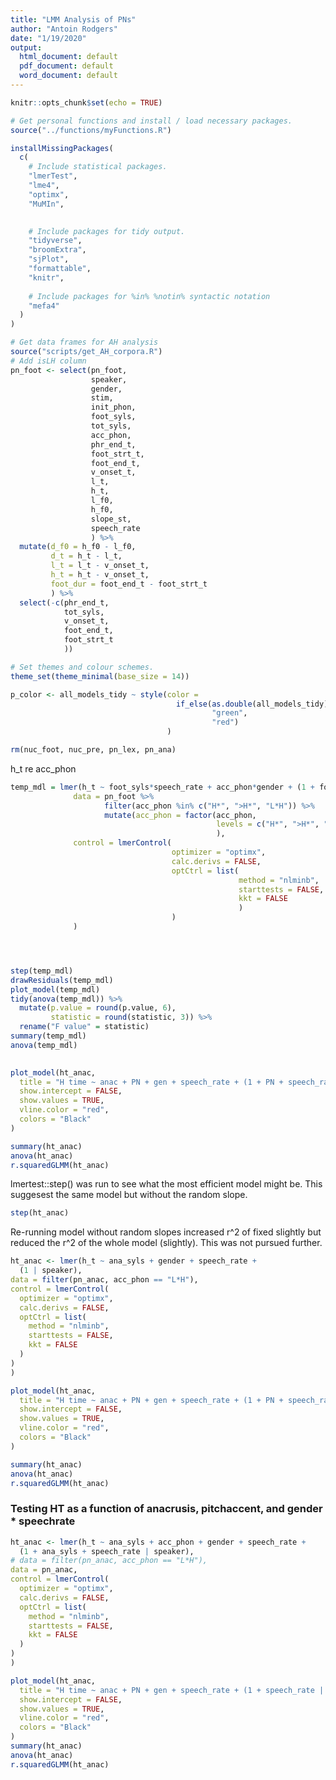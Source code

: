 ```yaml
---
title: "LMM Analysis of PNs"
author: "Antoin Rodgers"
date: "1/19/2020"
output:
  html_document: default
  pdf_document: default
  word_document: default
---
```


```r
knitr::opts_chunk$set(echo = TRUE)

```


```r
# Get personal functions and install / load necessary packages.
source("../functions/myFunctions.R")

installMissingPackages(
  c(
    # Include statistical packages.
    "lmerTest",
    "lme4",
    "optimx",
    "MuMIn",

    
    # Include packages for tidy output.
    "tidyverse",
    "broomExtra",
    "sjPlot",
    "formattable",
    "knitr",
    
    # Include packages for %in% %notin% syntactic notation
    "mefa4"
  )
)

# Get data frames for AH analysis
source("scripts/get_AH_corpora.R")
# Add isLH column
pn_foot <- select(pn_foot,
                  speaker,
                  gender,
                  stim,
                  init_phon,
                  foot_syls,
                  tot_syls,
                  acc_phon,
                  phr_end_t,
                  foot_strt_t,
                  foot_end_t,
                  v_onset_t,
                  l_t,
                  h_t,
                  l_f0,
                  h_f0,
                  slope_st,
                  speech_rate
                  ) %>%
  mutate(d_f0 = h_f0 - l_f0,
         d_t = h_t - l_t,
         l_t = l_t - v_onset_t,
         h_t = h_t - v_onset_t,
         foot_dur = foot_end_t - foot_strt_t
         ) %>%
  select(-c(phr_end_t,
            tot_syls,
            v_onset_t,
            foot_end_t,
            foot_strt_t
            ))

# Set themes and colour schemes.
theme_set(theme_minimal(base_size = 14))

p_color <- all_models_tidy ~ style(color =
                                     if_else(as.double(all_models_tidy) < 0.05,
                                             "green",
                                             "red")
                                   )

rm(nuc_foot, nuc_pre, pn_lex, pn_ana)
```




h_t re acc_phon
```r
temp_mdl = lmer(h_t ~ foot_syls*speech_rate + acc_phon*gender + (1 + foot_syls | speaker),
              data = pn_foot %>% 
                     filter(acc_phon %in% c("H*", ">H*", "L*H")) %>% 
                     mutate(acc_phon = factor(acc_phon,
                                              levels = c("H*", ">H*", "L*H"))
                                              ),
              control = lmerControl(
                                    optimizer = "optimx",
                                    calc.derivs = FALSE,
                                    optCtrl = list(
                                                   method = "nlminb",
                                                   starttests = FALSE,
                                                   kkt = FALSE
                                                   )
                                    )
              )




step(temp_mdl)
drawResiduals(temp_mdl)
plot_model(temp_mdl)
tidy(anova(temp_mdl)) %>%
  mutate(p.value = round(p.value, 6),
         statistic = round(statistic, 3)) %>% 
  rename("F value" = statistic)
summary(temp_mdl)
anova(temp_mdl)
  

```


```r
plot_model(ht_anac,
  title = "H time ~ anac + PN + gen + speech_rate + (1 + PN + speech_rate | speaker)",
  show.intercept = FALSE,
  show.values = TRUE,
  vline.color = "red",
  colors = "Black"
)

summary(ht_anac)
anova(ht_anac)
r.squaredGLMM(ht_anac)
```


lmertest::step() was run to see what the most efficient model might be.
This suggesest the same model but without the random slope.
```r

step(ht_anac)
```
Re-running model without random slopes increased r^2 of fixed slightly but reduced the r^2 of the whole model (slightly).
This was not pursued further.
```r
ht_anac <- lmer(h_t ~ ana_syls + gender + speech_rate +
  (1 | speaker),
data = filter(pn_anac, acc_phon == "L*H"),
control = lmerControl(
  optimizer = "optimx",
  calc.derivs = FALSE,
  optCtrl = list(
    method = "nlminb",
    starttests = FALSE,
    kkt = FALSE
  )
)
)
```
```r
plot_model(ht_anac,
  title = "H time ~ anac + PN + gen + speech_rate + (1 + PN + speech_rate | speaker)",
  show.intercept = FALSE,
  show.values = TRUE,
  vline.color = "red",
  colors = "Black"
)

summary(ht_anac)
anova(ht_anac)
r.squaredGLMM(ht_anac)
```


### Testing HT as a function of anacrusis, pitchaccent, and gender * speechrate
```r
ht_anac <- lmer(h_t ~ ana_syls + acc_phon + gender + speech_rate +
  (1 + ana_syls + speech_rate | speaker),
# data = filter(pn_anac, acc_phon == "L*H"),
data = pn_anac,
control = lmerControl(
  optimizer = "optimx",
  calc.derivs = FALSE,
  optCtrl = list(
    method = "nlminb",
    starttests = FALSE,
    kkt = FALSE
  )
)
)
```
```r

plot_model(ht_anac,
  title = "H time ~ anac + PN + gen + speech_rate + (1 + speech_rate | speaker)",
  show.intercept = FALSE,
  show.values = TRUE,
  vline.color = "red",
  colors = "Black"
)
summary(ht_anac)
anova(ht_anac)
r.squaredGLMM(ht_anac)
```
